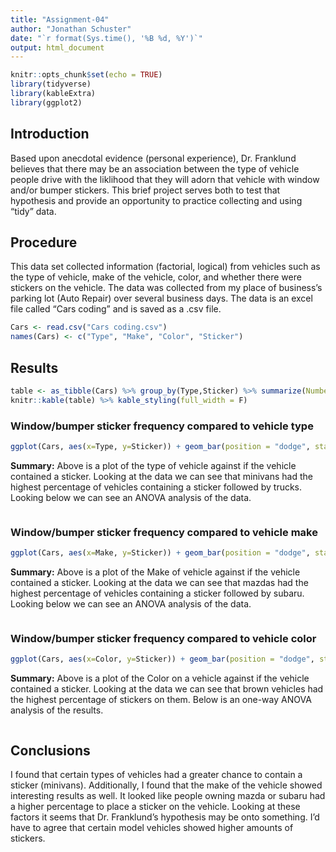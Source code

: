 ```yaml
---
title: "Assignment-04"
author: "Jonathan Schuster"
date: "`r format(Sys.time(), '%B %d, %Y')`"
output: html_document
---
```


<!-- (1) A setup chunk. Make sure that you have all needed packages installed -->
```r
knitr::opts_chunk$set(echo = TRUE)
library(tidyverse)
library(kableExtra)
library(ggplot2)
```
   
<!-- (2) You can leave this introduction as-is -->
## Introduction  
Based upon anecdotal evidence (personal experience), Dr. Franklund believes that there may be an association between the type of vehicle people drive with the liklihood that they will adorn that vehicle with window and/or bumper stickers. This brief project serves both to test that hypothesis and provide an opportunity to practice collecting and using "tidy" data.

<!-- (3) Briefly describe what data you collected, how, when, and where you collected it, and the file name and format of your dataset. -->
## Procedure
This data set collected information (factorial, logical) from vehicles such as the type of vehicle, make of the vehicle, color, and whether there were stickers on the vehicle. The data was collected from my place of business's parking lot (Auto Repair) over several business days. The data is an excel file called "Cars coding" and is saved as a .csv file. 

<!-- (4) Insert an R chunk here to load your dataset into a tibble --> 
```r
Cars <- read.csv("Cars coding.csv")
names(Cars) <- c("Type", "Make", "Color", "Sticker")

```

## Results
```r
table <- as_tibble(Cars) %>% group_by(Type,Sticker) %>% summarize(Number = n()) %>% arrange(desc(Number))
knitr::kable(table) %>% kable_styling(full_width = F)
```

### Window/bumper sticker frequency compared to vehicle type
<!-- (5) Insert an R chunk here to analyze and plot the portion of vehicles with stickers by type -->
```r
ggplot(Cars, aes(x=Type, y=Sticker)) + geom_bar(position = "dodge", stat = "summary", fun="mean", fill = "dodgerblue3")

```

<!-- (6) Write a few sentences using markdown to summarize the plot above and the ANOVA analysis that follows. --> 
**Summary:** Above is a plot of the type of vehicle against if the vehicle contained a sticker. Looking at the data we can see that minivans had the highest percentage of vehicles containing a sticker followed by trucks. Looking below we can see an ANOVA analysis of the data.

<!-- (7) Insert an R chunk here to perform a one-way ANOVA analysis comparing sticker presence vs. car type. --> 
```r


```
### Window/bumper sticker frequency compared to vehicle make
<!-- (8) Insert an R chunk here to analyze and plot the portion of vehicles with stickers by make. -->
```r
ggplot(Cars, aes(x=Make, y=Sticker)) + geom_bar(position = "dodge", stat = "summary", fun="mean", fill = "magenta4")


```

<!-- (9) Write a few sentences using markdown to summarize the plot above and the ANOVA analysis that follows. --> 
**Summary:** Above is a plot of the Make of vehicle against if the vehicle contained a sticker. Looking at the data we can see that mazdas had the highest percentage of vehicles containing a sticker followed by subaru. Looking below we can see an ANOVA analysis of the data.

<!-- (10) Insert an R chunk here to perform a one-way ANOVA analysis comparing sticker presence vs. car make. --> 
```r


```
### Window/bumper sticker frequency compared to vehicle color
<!-- (11) Insert an R chunk here to analyze and plot the portion of vehicles with stickers by color. -->

```r
ggplot(Cars, aes(x=Color, y=Sticker)) + geom_bar(position = "dodge", stat = "summary", fun="mean", fill = "olivedrab4")

```

<!-- (12) Write a few sentences using markdown to summarize the plot above and the ANOVA analysis that follows. --> 
**Summary:** Above is a plot of the Color on a vehicle against if the vehicle contained a sticker. Looking at the data we can see that brown vehicles had the highest percentage of stickers on them. Below is an one-way ANOVA analysis of the results.

<!-- (13) Insert an R chunk here to perform a one-way ANOVA analysis comparing sticker presence vs. car color. --> 
```r


```


## Conclusions
<!-- (14) Wrap up your assignment with a brief discussion of what you found. Did you find any evidence to support Dr. Franklund's initial hypothesis? How do you interpret your findings? --> 
I found that certain types of vehicles had a greater chance to contain a sticker (minivans). Additionally, I found that the make of the vehicle showed interesting results as well. It looked like people owning mazda or subaru had a higher percentage to place a sticker on the vehicle. Looking at these factors it seems that Dr. Franklund's hypothesis may be onto something. I'd have to agree that certain model vehicles showed higher amounts of stickers. 

